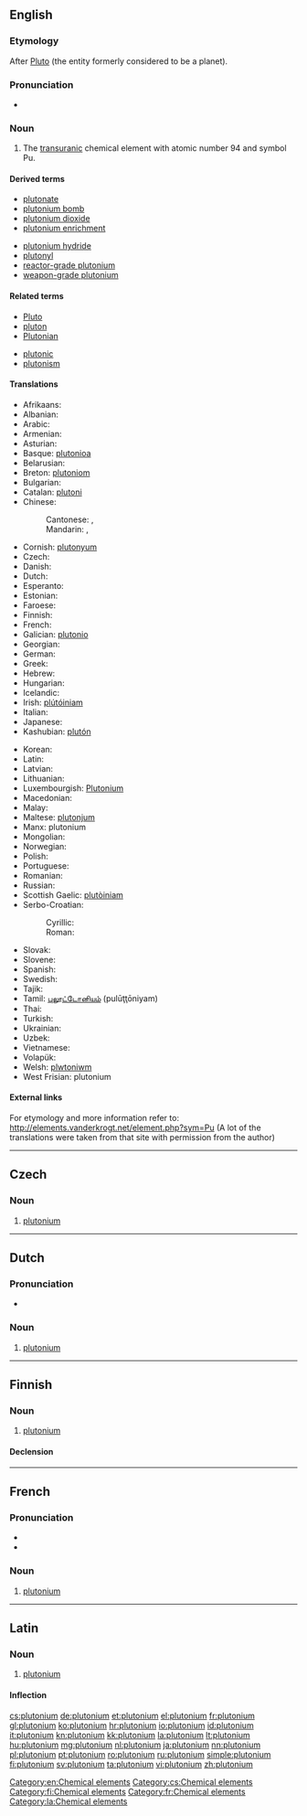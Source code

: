 {{also|Plutonium|plutónium}}
==English==
{{elements|Pu|neptunium|Np|americium|Am}}

===Etymology===
After [[Pluto]] (the entity formerly considered to be a planet).

===Pronunciation===
* {{audio|en-us-plutonium.ogg|Audio (US)}}

===Noun===
{{en-noun|-}}
{{wikipedia}}

# The [[transuranic]] chemical element with atomic number 94 and symbol Pu.

====Derived terms====
{{der-top}}
* [[plutonate]]
* [[plutonium bomb]]
* [[plutonium dioxide]]
* [[plutonium enrichment]]
{{der-mid}}
* [[plutonium hydride]]
* [[plutonyl]]
* [[reactor-grade plutonium]]
* [[weapon-grade plutonium]]
{{der-bottom}}

====Related terms====
{{rel-top}}
* [[Pluto]]
* [[pluton]]
* [[Plutonian]]
{{rel-mid}}
* [[plutonic]]
* [[plutonism]]
{{rel-bottom}}

====Translations====
{{trans-top|chemical element}}
* Afrikaans: {{t|af|plutonium}}
* Albanian: {{t-|sq|plutonium|xs=Albanian}}
* Arabic: {{t|ar|بلوتونيوم|m|tr=blutūnyum|sc=Arab}}
* Armenian: {{t|hy|պլուտոնիում|tr=plutonium}}
* Asturian: {{t|ast|plutoniu|m}}
* Basque: [[plutonioa]]
* Belarusian: {{t|be|плутонiй|m|tr=plutónij}}
* Breton: [[plutoniom]] {{m}}
* Bulgarian: {{t+|bg|плутоний|m|tr=plutónij}}
* Catalan: [[plutoni]]
* Chinese:
*: Cantonese: {{tø|yue|鈽|sc=Hani}}, {{tø|yue|钚|sc=Hani}}
*: Mandarin: {{t+|cmn|鈈|sc=Hani}}, {{t+|cmn|钚|tr=bù|sc=Hani}}
* Cornish: [[plutonyum]]
* Czech: {{t+|cs|plutonium|n}}
* Danish: {{t-|da|plutonium}}
* Dutch: {{t+|nl|plutonium|n}}
* Esperanto: {{t-|eo|plutonio|xs=Esperanto}}
* Estonian: {{t-|et|plutoonium}}
* Faroese: {{t-|fo|plutonium|xs=Faroese}}
* Finnish: {{t+|fi|plutonium}}
* French: {{t+|fr|plutonium|m}}
* Galician: [[plutonio]]
* Georgian: {{t|ka|პლუტონიუმი|tr=plutoniumi}}
* German: {{t+|de|Plutonium|n}}
* Greek: {{t+|el|πλουτώνιο|n|tr=ploutónio}}
* Hebrew: {{t|he|פלוטוניום|m|tr=plutónyum}}
* Hungarian: {{t+|hu|plutónium}}
* Icelandic: {{t+|is|plúton}}
* Irish: [[plútóiniam]]
* Italian: {{t+|it|plutonio|m}}
* Japanese: {{t+|ja|プルトニウム|tr=purutoniumu}}
* Kashubian: [[plutón]]
{{trans-mid}}
* Korean: {{t|ko|플루토늄|tr=peullutonyum}}
* Latin: {{t+|la|plutonium}}
* Latvian: {{t|lv|plutonijs|m}}
* Lithuanian: {{t+|lt|plutonis|m|xs=Lithuanian}}
* Luxembourgish: [[Plutonium]]
* Macedonian: {{t|mk|плутониум|m|tr=plutónium}}
* Malay: {{t-|ms|plutonium|xs=Malay}}
* Maltese: [[plutonjum]]
* Manx: plutonium
* Mongolian: {{t|mn|плутони|tr=plutoni}}
* Norwegian: {{t-|no|plutonium}}
* Polish: {{t+|pl|pluton|m}}
* Portuguese: {{t+|pt|plutónio|m}}
* Romanian: {{t+|ro|plutoniu|n}}
* Russian: {{t+|ru|плутоний|m|tr=plutónij}}
* Scottish Gaelic: [[plutòiniam]]
* Serbo-Croatian:
*: Cyrillic: {{t|sh|плутониј|m}}
*: Roman: {{t|sh|plutonij|m}}
* Slovak: {{t-|sk|plutonium|n}}
* Slovene: {{t+|sl|plutonij|m}}
* Spanish: {{t+|es|plutonio|m}}
* Swedish: {{t+|sv|plutonium}}
* Tajik: {{t|tg|плутони|tr=plutoni|sc=Cyrl}}
* Tamil: [[புலூட்டோனியம்]] (pulūţţōniyam)
* Thai: {{t|th|พลูโทเนียม|tr=phlūtōniam}}
* Turkish: {{t+|tr|plütonyum}}
* Ukrainian: {{t|uk|плутонiй|m|tr=plutónij}}
* Uzbek: {{t|uz|plutoniy}}
* Vietnamese: {{t-|vi|plutoni|xs=Vietnamese}}
* Volapük: {{t|vo|plutonin|xs=Volapük}}
* Welsh: [[plwtoniwm]]
* West Frisian: plutonium
{{trans-bottom}}

====External links====
For etymology and more information refer to:
http://elements.vanderkrogt.net/element.php?sym=Pu
(A lot of the translations were taken from that site with permission from the author)

[[Category:en:Chemical elements]]

----

==Czech==

===Noun===
{{cs-noun|g=n}}

# [[#English|plutonium]]

[[Category:cs:Chemical elements]]

----

==Dutch==
{{wikipedia|lang=nl}}
{{elements|Pu|neptunium|Np|americium|Am|lang=nl}}

===Pronunciation===
* {{audio|Nl-plutonium.ogg|Audio}}

===Noun===
{{nl-noun|n|-|-}}

# [[#English|plutonium]]

----

==Finnish==
{{wikipedia|lang=fi}}

===Noun===
{{fi-noun}}

# [[#English|plutonium]]

====Declension====
{{fi-decl-risti|plutonium|i=0}}

[[Category:fi:Chemical elements]]

----

==French==
{{wikipedia|lang=fr}}

===Pronunciation===
* {{IPA|/ply.tɔ.njɔm/|lang=fr}}
* {{audio|Fr-plutonium.ogg|Audio}}

===Noun===
{{fr-noun-unc|m}}

# [[#English|plutonium]]

[[Category:fr:Chemical elements]]

----

==Latin==
{{wikipedia|lang=la}}

===Noun===
{{la-noun|plūtōnium|plutonii|plūtōniī|n|second}}

# [[#English|plutonium]]

====Inflection====
{{la-decl-2nd-N|plutoni|plūtōni}}

[[Category:la:Chemical elements]]

[[cs:plutonium]]
[[de:plutonium]]
[[et:plutonium]]
[[el:plutonium]]
[[fr:plutonium]]
[[gl:plutonium]]
[[ko:plutonium]]
[[hr:plutonium]]
[[io:plutonium]]
[[id:plutonium]]
[[it:plutonium]]
[[kn:plutonium]]
[[kk:plutonium]]
[[la:plutonium]]
[[lt:plutonium]]
[[hu:plutonium]]
[[mg:plutonium]]
[[nl:plutonium]]
[[ja:plutonium]]
[[nn:plutonium]]
[[pl:plutonium]]
[[pt:plutonium]]
[[ro:plutonium]]
[[ru:plutonium]]
[[simple:plutonium]]
[[fi:plutonium]]
[[sv:plutonium]]
[[ta:plutonium]]
[[vi:plutonium]]
[[zh:plutonium]]